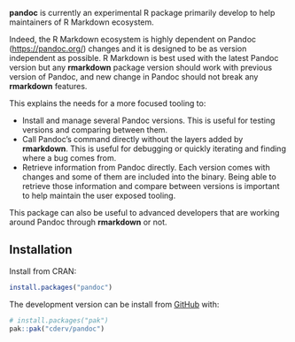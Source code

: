 **pandoc** is currently an experimental R package primarily develop to help maintainers of R Markdown ecosystem.

Indeed, the R Markdown ecosystem is highly dependent on Pandoc (<https://pandoc.org/>) changes and it is designed to be as version independent as possible. R Markdown is best used with the latest Pandoc version but any **rmarkdown** package version should work with previous version of Pandoc, and new change in Pandoc should not break any **rmarkdown** features.

This explains the needs for a more focused tooling to:

-   Install and manage several Pandoc versions. This is useful for testing versions and comparing between them.
-   Call Pandoc's command directly without the layers added by **rmarkdown**. This is useful for debugging or quickly iterating and finding where a bug comes from.
-   Retrieve information from Pandoc directly. Each version comes with changes and some of them are included into the binary. Being able to retrieve those information and compare between versions is important to help maintain the user exposed tooling.

This package can also be useful to advanced developers that are working around Pandoc through **rmarkdown** or not.

## Installation

Install from CRAN:

``` r
install.packages("pandoc")
```

The development version can be install from [GitHub](https://github.com/) with:

``` r
# install.packages("pak")
pak::pak("cderv/pandoc")
```
